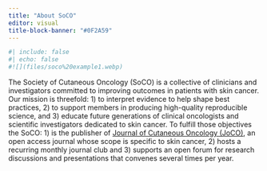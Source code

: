 ```yaml
---
title: "About SoCO"
editor: visual
title-block-banner: "#0F2A59"
---
```


```r
#| include: false
#| echo: false
#![](files/soco%20example1.webp)
```

The Society of Cutaneous Oncology (SoCO) is a collective of clinicians and investigators committed to improving outcomes in patients with skin cancer. Our mission is threefold: 1) to interpret evidence to help shape best practices, 2) to support members in producing high-quality reproducible science, and 3) educate future generations of clinical oncologists and scientific investigators dedicated to skin cancer. To fulfill those objectives the SoCO: 1) is the publisher of [Journal of Cutaneous Oncology (JoCO)](https://journalofcutaneousoncology.io), an open access journal whose scope is specific to skin cancer, 2) hosts a recurring monthly journal club and 3) supports an open forum for research discussions and presentations that convenes several times per year.
